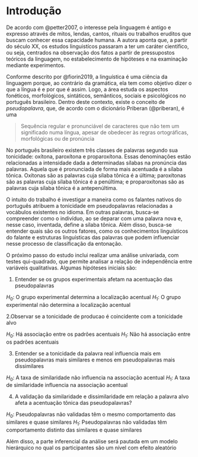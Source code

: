 # Introdução {#introducao}

De acordo com @petter2007, o interesse pela linguagem é antigo e expresso 
através de mitos, lendas, cantos, rituais ou trabalhos eruditos que buscam 
conhecer essa capacidade humana. A autora aponta que, a partir do século XX, os
estudos linguistícos passaram a ter um caráter cientifico, ou seja, centrados na
observação dos fatos a partir de pressupostos teóricos da linguagem, no
estabelecimento de hipóteses e na examinação mediante experimentos.

Conforme descrito por @fiorin2019, a linguística é uma ciência da linguagem 
porque, ao contrário da gramática, ela tem como objetivo dizer o que a língua é 
e por que é assim. Logo, a área estuda os aspectos fonéticos, morfológicos,
sintáticos, semânticos, sociais e psicológicos no português brasileiro. Dentro
deste contexto, existe o conceito de _pseudopalavra_, que, de acordo com o
dicionário Priberan (@priberan), é uma 

> Sequência regular e pronunciável de  caracteres que não tem um significado numa língua, apesar de obedecer às regras ortográficas, morfológicas ou de pronúncia

No português brasileiro existem três classes de palavras segundo sua tonicidade: 
oxítona, paroxítona e proparoxítona. Essas denominações estão relacionadas a
intensidade dada a determinadas sílabas na pronúncia das palavras. Aquela que é
pronunciada de forma mais acentuada é a sílaba tônica. Oxítonas são as palavras
cuja sílaba tônica é a última; paroxítonas são as palavras cuja sílaba tônica é 
a penúltima; e proparoxítonas são as palavras cuja sílaba tônica é a 
antepenúltima.

O intuito do trabalho é investigar a maneira como os falantes nativos do 
português atribuem a tonicidade em pseudopalavras relacionadas a vocábulos
existentes no idioma. Em outras palavras, busca-se compreender como o indivíduo,
ao se deparar com uma palavra nova e, nesse caso, inventada, define a sílaba 
tônica. Além disso, busca-se entender quais são os outros fatores, como os
conhecimentos linguísticos do falante e estruturas linguísticas das palavras que
podem influenciar nesse processo de classificação da entonação.


<!-- # 6. Tabelas de Contingência e Testes Qui-Quadrado -->

<!-- # 6. Plano de análise -->

O próximo passo do estudo inclui realizar uma análise univariada, com testes qui-quadrado,  que permite analisar a relação de independência entre variáveis qualitativas. Algumas hipóteses iniciais são:

1. Entender se os grupos experimentais afetam na acentuação das pseudopalavras 

$H_0$: O grupo experimental determina a localização acentual
$H_1$: O grupo experimental não determina a localização acentual

2.Observar se a tonicidade de producao é coincidente com a tonicidade alvo

$H_0$: Há associação entre os padrões acentuais
$H_1$: Não há associação entre os padrões acentuais

3. Entender se a tonicidade da palavra real influencia mais em pseudopalavras mais similares e menos em pseudopalavras mais dissimilares

$H_0$: A taxa de similaridade não influencia na associação acentual
$H_1$: A taxa de similaridade influencia na associação acentual

4. A validação da similaridade e dissimilaridade em relação a palavra alvo afeta a acentuação tônica das pseudopalavras?

$H_0$: Pseudopalavras não validadas têm o mesmo comportamento das similares e quase similares
$H_1$: Pseudopalavras não validadas têm comportamento distinto das similares e quase similares

Além disso, a parte inferencial da análise será pautada em um modelo hierárquico no qual os participantes são um nível com efeito aleatório






<!-- Pode-se considerar pseudopalavra uma variável aleatória/mista, pois pode indicar se alguma pseudopalavra apresenta um comportamento muito específico. -->

<!-- ## Organização do trabalho -->

<!-- O relatório foi organizado em XX capítulos, além desta introdução. No Capítulo \@ref(inferencia), apresentamos o modelo proposto, procedimento de análise e organização dos dados. No Capítulo \@ref(conclusoes), apresentamos os principais resultados da análise, organizados de acordo com as questões levantadas pela pesquisa. -->

